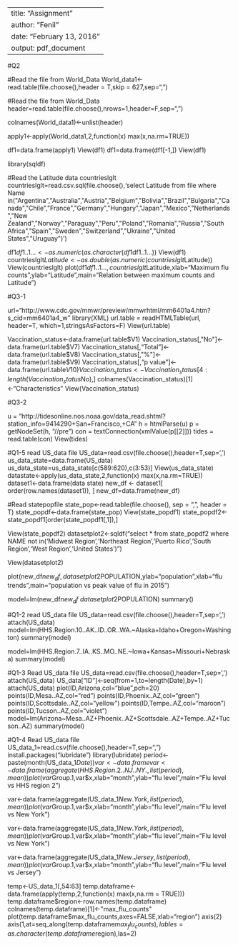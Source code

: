 ---
title: "Assignment"
author: "Fenil"
date: "February 13, 2016"
output: pdf_document
-----

#Q2

#Read the file from World_Data
World_data1<-read.table(file.choose(),header = T,skip = 627,sep=",")

#Read the file from World_Data
header=read.table(file.choose(),nrows=1,header=F,sep=",")             

colnames(World_data1)<-unlist(header)

apply1<-apply(World_data1,2,function(x) max(x,na.rm=TRUE))

df1=data.frame(apply1)
View(df1)
df1=data.frame(df1[-1,])
View(df1)

library(sqldf)

#Read the Latitude data  countrieslglt
countrieslglt=read.csv.sql(file.choose(),'select Latitude from file where Name in(\"Argentina\",\"Australia\",\"Austria\",\"Belgium\",\"Bolivia\",\"Brazil\",\"Bulgaria\",\"Canada\",\"Chile\",\"France\",\"Germany\",\"Hungary\",\"Japan\",\"Mexico\",\"Netherlands\",\"New Zealand\",\"Norway\",\"Paraguay\",\"Peru\",\"Poland\",\"Romania\",\"Russia\",\"South Africa\",\"Spain\",\"Sweden\",\"Switzerland\",\"Ukraine\",\"United States\",\"Uruguay\")')

df1$df1..1...<-as.numeric(as.character(df1$df1..1...))
View(df1)
countrieslglt$Latitude<-as.double(as.numeric(countrieslglt$Latitude))
View(countrieslglt)
plot(df1$df1..1...,countrieslglt$Latitude,xlab="Maximum flu counts",ylab="Latitude",main="Relation between maximum counts and Latitude")

#Q3-1

url="http://www.cdc.gov/mmwr/preview/mmwrhtml/mm6401a4.htm?s_cid=mm6401a4_w"
library(XML)
url.table = readHTMLTable(url, header=T, which=1,stringsAsFactors=F)
View(url.table)


Vaccination_status<-data.frame(url.table$V1)
Vaccination_status[,"No"]<-data.frame(url.table$V7)
Vaccination_status[,"Total"]<-data.frame(url.table$V8)
Vaccination_status[,"%"]<-data.frame(url.table$V9)
Vaccination_status[,"p value"]<-data.frame(url.table$V10)
Vaccination_status<-Vaccination_status[4:length(Vaccination_status$No),]
colnames(Vaccination_status)[1]<-"Characteristics"
View(Vaccination_status)


#Q3-2

u = "http://tidesonline.nos.noaa.gov/data_read.shtml?station_info=9414290+San+Francisco,+CA"
h = htmlParse(u)
p = getNodeSet(h, "//pre")
con = textConnection(xmlValue(p[[2]]))
tides = read.table(con)
View(tides)



#Q1-5 read US_data file
US_data=read.csv(file.choose(),header=T,sep=',') 
us_data_state=data.frame(US_data)
us_data_state=us_data_state[c(589:620),c(3:53)]
View(us_data_state)
datastate<-apply(us_data_state,2,function(x) max(x,na.rm=TRUE))
dataset1<-data.frame(data state)
new_df <- dataset1[ order(row.names(dataset1)), ]
new_df=data.frame(new_df)

#Read statepopfile
state_pop<-read.table(file.choose(), sep = ",", header = T)
state_popdf<-data.frame(state_pop)
View(state_popdf1)
state_popdf2<-state_popdf1[order(state_popdf1[,1]),]

View(state_popdf2)
datasetplot2<-sqldf("select * from state_popdf2 where NAME not in('Midwest Region','Northeast Region','Puerto Rico','South Region','West Region','United States')")

View(datasetplot2)

plot(new_df$new_df,datasetplot2$POPULATION,ylab="population",xlab="flu trends",main="population vs peak value of flu in 2015")

model=lm(new_df$new_df~datasetplot2$POPULATION)
summary()


#Q1-2 read US_data file
US_data=read.csv(file.choose(),header=T,sep=',') 
attach(US_data)
model=lm(HHS.Region.10..AK..ID..OR..WA.~Alaska+Idaho+Oregon+Washington)
summary(model)

model=lm(HHS.Region.7..IA..KS..MO..NE.~Iowa+Kansas+Missouri+Nebraska)
summary(model)

#Q1-3 Read US_data file
US_data=read.csv(file.choose(),header=T,sep=',') 
attach(US_data)
US_data["ID"]<-seq(from=1,to=length(Date),by=1)
attach(US_data)
plot(ID,Arizona,col="blue",pch=20)
points(ID,Mesa..AZ,col="red")
points(ID,Phoenix..AZ,col="green")
points(ID,Scottsdale..AZ,col="yellow")
points(ID,Tempe..AZ,col="maroon")
points(ID,Tucson..AZ,col="violet")
model=lm(Arizona~Mesa..AZ+Phoenix..AZ+Scottsdale..AZ+Tempe..AZ+Tucson..AZ)
summary(model)



#Q1-4 Read US_data file
US_data_1=read.csv(file.choose(),header=T,sep=",")
install.packages("lubridate")
library(lubridate)
period<-paste(month(US_data_1$Date))
var<-data.frame
var<-data.frame(aggregate(HHS.Region.2..NJ..NY.,list(period),mean))
plot(var$Group.1,var$x,xlab="month",ylab="flu level",main="Flu level vs HHS region 2")

var<-data.frame(aggregate(US_data_1$New.York,list(period),mean))
plot(var$Group.1,var$x,xlab="month",ylab="flu level",main="Flu level vs New York")


var<-data.frame(aggregate(US_data_1$New.York,list(period),mean))
plot(var$Group.1,var$x,xlab="month",ylab="flu level",main="Flu level vs New York")

var<-data.frame(aggregate(US_data_1$New.Jersey,list(period),mean))
plot(var$Group.1,var$x,xlab="month",ylab="flu level",main="Flu level vs Jersey")


temp<-US_data_1[,54:63]
temp.dataframe<-data.frame(apply(temp,2,function(x) max(x,na.rm = TRUE)))
temp.dataframe$region<-row.names(temp.dataframe)
colnames(temp.dataframe)[1]<-"max_flu_counts"
plot(temp.dataframe$max_flu_counts,axes=FALSE,xlab="region")
axis(2)
axis(1,at=seq_along(temp.dataframe$max_flu_counts),lables=as.character(temp.dataframe$region),las=2)


